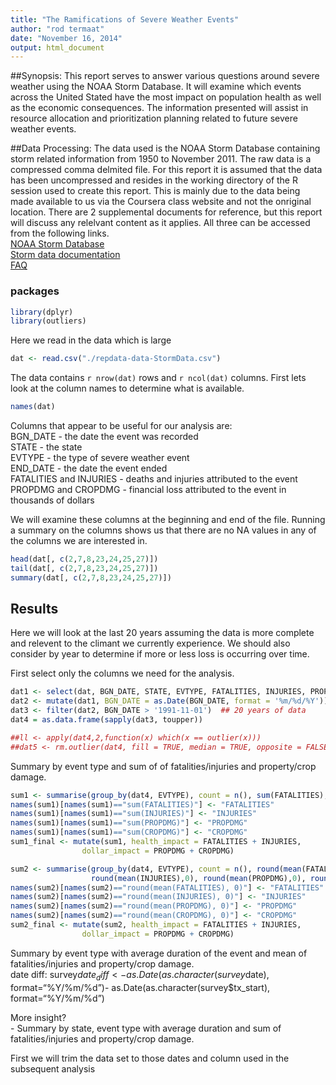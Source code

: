 ```yaml
---
title: "The Ramifications of Severe Weather Events"
author: "rod termaat"
date: "November 16, 2014"
output: html_document
---
```

##Synopsis:
This report serves to answer various questions around severe weather using the NOAA Storm Database.  It will examine which events across the United Stated have the most impact on population health as well as the economic consequences.  The information presented will assist in resource allocation and prioritization planning related to future severe weather events.  

##Data Processing:
The data used is the NOAA Storm Database containing storm related information from 1950 to November 2011.  The raw data is a compressed comma delmited file.  For this report it is assumed that the data has been uncompressed and resides in the working directory of the R session used to create this report.  This is mainly due to the data being made available to us via the Coursera class website and not the onriginal location.  There are 2 supplemental documents for reference, but this report will discuss any relelvant content as it applies.  All three can be accessed from the following links.  
[NOAA Storm Database](https://d396qusza40orc.cloudfront.net/repdata%2Fdata%2FStormData.csv.bz2)  
[Storm data documentation](https://d396qusza40orc.cloudfront.net/repdata%2Fpeer2_doc%2Fpd01016005curr.pdf)  
[FAQ](https://d396qusza40orc.cloudfront.net/repdata%2Fpeer2_doc%2FNCDC%20Storm%20Events-FAQ%20Page.pdf)  

### packages
```r
library(dplyr)
library(outliers)
```

Here we read in the data which is large
```r
dat <- read.csv("./repdata-data-StormData.csv")
```

The data contains `r nrow(dat)`  rows and `r ncol(dat)` columns.  First lets look at the column names to determine what is available.

```r
names(dat)
```

Columns that appear to be useful for our analysis are:    
BGN_DATE - the date the event was recorded  
STATE - the state  
EVTYPE - the type of severe weather event  
END_DATE - the date the event ended  
FATALITIES and INJURIES - deaths and injuries attributed to the event  
PROPDMG and CROPDMG - financial loss attributed to the event in thousands of dollars    

We will examine these columns at the beginning and end of the file.  Running a summary on the columns shows us that there are no NA values in any of the columns we are interested in.  

```r
head(dat[, c(2,7,8,23,24,25,27)])
tail(dat[, c(2,7,8,23,24,25,27)])
summary(dat[, c(2,7,8,23,24,25,27)])

```

## Results
Here we will look at the last 20 years assuming the data is more complete and relevent to the climant we currently experience.  We should also consider by year to determine if more or less loss is occurring over time.  

First select only the columns we need for the analysis.
```r
dat1 <- select(dat, BGN_DATE, STATE, EVTYPE, FATALITIES, INJURIES, PROPDMG, CROPDMG)
dat2 <- mutate(dat1, BGN_DATE = as.Date(BGN_DATE, format = '%m/%d/%Y'))
dat3 <- filter(dat2, BGN_DATE > '1991-11-01')  ## 20 years of data
dat4 = as.data.frame(sapply(dat3, toupper)) 

##ll <- apply(dat4,2,function(x) which(x == outlier(x)))
##dat5 <- rm.outlier(dat4, fill = TRUE, median = TRUE, opposite = FALSE)
```

Summary by event type and sum of of fatalities/injuries and property/crop damage.  
```r
sum1 <- summarise(group_by(dat4, EVTYPE), count = n(), sum(FATALITIES), sum(INJURIES), sum(PROPDMG), sum(CROPDMG))
names(sum1)[names(sum1)=="sum(FATALITIES)"] <- "FATALITIES"
names(sum1)[names(sum1)=="sum(INJURIES)"] <- "INJURIES"
names(sum1)[names(sum1)=="sum(PROPDMG)"] <- "PROPDMG"
names(sum1)[names(sum1)=="sum(CROPDMG)"] <- "CROPDMG"
sum1_final <- mutate(sum1, health_impact = FATALITIES + INJURIES, 
                dollar_impact = PROPDMG + CROPDMG)

sum2 <- summarise(group_by(dat4, EVTYPE), count = n(), round(mean(FATALITIES),0), 
                  round(mean(INJURIES),0), round(mean(PROPDMG),0), round(mean(CROPDMG),0))
names(sum2)[names(sum2)=="round(mean(FATALITIES), 0)"] <- "FATALITIES"
names(sum2)[names(sum2)=="round(mean(INJURIES), 0)"] <- "INJURIES"
names(sum2)[names(sum2)=="round(mean(PROPDMG), 0)"] <- "PROPDMG"
names(sum2)[names(sum2)=="round(mean(CROPDMG), 0)"] <- "CROPDMG"
sum2_final <- mutate(sum2, health_impact = FATALITIES + INJURIES, 
                dollar_impact = PROPDMG + CROPDMG)

```



Summary by event type with average duration of the event and mean of fatalities/injuries and property/crop damage.  
date diff:
survey$date_diff <- as.Date(as.character(survey$date), format="%Y/%m/%d")-
                  as.Date(as.character(survey$tx_start), format="%Y/%m/%d")


More insight?  
- Summary by state, event type with average duration and sum of fatalities/injuries and property/crop damage.  

First we will trim the data set to those dates and column used in the subsequent analysis


